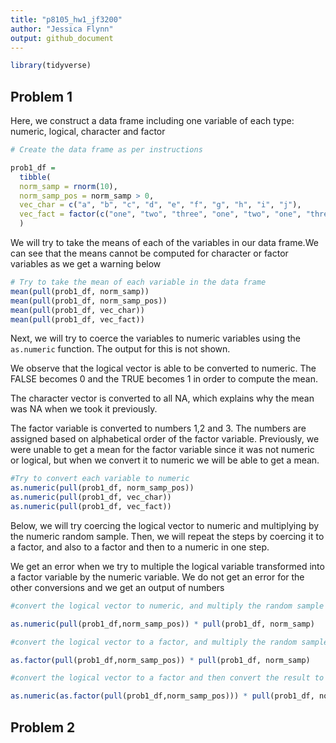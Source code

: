 ```yaml
---
title: "p8105_hw1_jf3200"
author: "Jessica Flynn"
output: github_document
---
```


```r
library(tidyverse)
```

## Problem 1 

Here, we construct a data frame including one variable of each type: numeric, logical, character and factor

```r
# Create the data frame as per instructions

prob1_df = 
  tibble(
  norm_samp = rnorm(10),
  norm_samp_pos = norm_samp > 0,
  vec_char = c("a", "b", "c", "d", "e", "f", "g", "h", "i", "j"),
  vec_fact = factor(c("one", "two", "three", "one", "two", "one", "three", "three", "two", "one"))
  )
```


We will try to take the means of each of the variables in our data frame.We can see that the means cannot be computed for character or factor variables as we get a warning below

```r
# Try to take the mean of each variable in the data frame
mean(pull(prob1_df, norm_samp))
mean(pull(prob1_df, norm_samp_pos))
mean(pull(prob1_df, vec_char))
mean(pull(prob1_df, vec_fact))
```

Next, we will try to coerce the variables to numeric variables using the `as.numeric` function. The output for this is not shown. 

We observe that the logical vector is able to be converted to numeric. The FALSE becomes 0 and the TRUE becomes 1 in order to compute the mean. 

The character vector is converted to all NA, which explains why the mean was NA when we took it previously. 

The factor variable is converted to numbers 1,2 and 3. The numbers are assigned based on alphabetical order of the factor variable. Previously, we were unable to get a mean for the factor variable since it was not numeric or logical, but when we convert it to numeric we will be able to get a mean. 

```r
#Try to convert each variable to numeric 
as.numeric(pull(prob1_df, norm_samp_pos))
as.numeric(pull(prob1_df, vec_char))
as.numeric(pull(prob1_df, vec_fact))
```


Below, we will try coercing the logical vector to numeric and multiplying by the numeric random sample. Then, we will repeat the steps by coercing it to a factor, and also to a factor and then to a numeric in one step. 

We get an error when we try to multiple the logical variable transformed into a factor variable by the numeric variable. We do not get an error for the other conversions and we get an output of numbers

```r
#convert the logical vector to numeric, and multiply the random sample by the result

as.numeric(pull(prob1_df,norm_samp_pos)) * pull(prob1_df, norm_samp)

#convert the logical vector to a factor, and multiply the random sample by the result

as.factor(pull(prob1_df,norm_samp_pos)) * pull(prob1_df, norm_samp)

#convert the logical vector to a factor and then convert the result to numeric, and multiply the random sample by the result

as.numeric(as.factor(pull(prob1_df,norm_samp_pos))) * pull(prob1_df, norm_samp)

```

## Problem 2 



